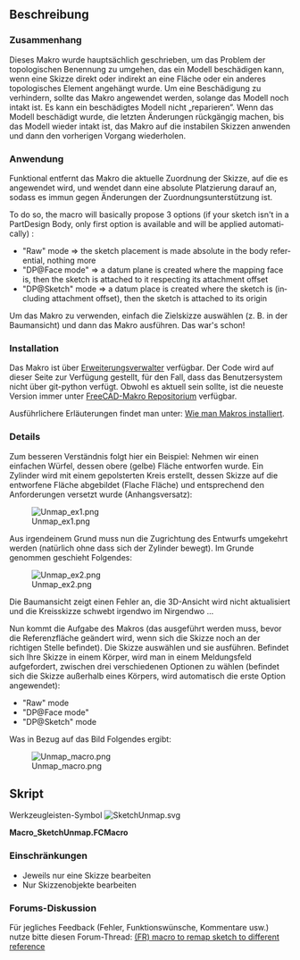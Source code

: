 <languages/>

{{Macro/de
|Name=Skizzenzuordnung aufheben
|Icon=SketchUnmap.svg
|Description=Dieses Makro setzt die Platzierung einer Skizze auf eine absolute Position zurück und erstellt schließlich eine Bezugsebene. Dieses Makro wurde hauptsächlich geschrieben, um das Problem der topologischen Benennung zu umgehen, das ein Modell beschädigen kann, wenn eine Skizze direkt oder indirekt an eine Fläche oder ein anderes topologisches Element angehängt wurde.
Um eine Beschädigung zu verhindern, sollte das Makro angewendet werden, solange das Modell noch intakt ist. Es kann ein beschädigtes Modell nicht „reparieren”. Wenn Sie Ihr Modell beschädigt haben, machen Sie die letzten Änderungen rückgängig, bis das Modell wieder intakt ist, wenden Sie das Makro auf die instabilen Skizzen an und wiederholen Sie dann den vorherigen Vorgang. 
|Author=OpenBrain
|Date=2019-06-14
|Version=0.6.2
|FCVersion=0.17 und höher
|Download=[https://wiki.freecad.org/images/3/34/SketchUnmap.svg Werkzeugleisten-Symbol]
}}

<span id="Description"></span>
==Beschreibung==

<span id="Context"></span>
===Zusammenhang===

Dieses Makro wurde hauptsächlich geschrieben, um das Problem der topologischen Benennung zu umgehen, das ein Modell beschädigen kann, wenn eine Skizze direkt oder indirekt an eine Fläche oder ein anderes topologisches Element angehängt wurde.
Um eine Beschädigung zu verhindern, sollte das Makro angewendet werden, solange das Modell noch intakt ist. Es kann ein beschädigtes Modell nicht „reparieren”. Wenn das Modell beschädigt wurde, die letzten Änderungen rückgängig machen, bis das Modell wieder intakt ist, das Makro auf die instabilen Skizzen anwenden und dann den vorherigen Vorgang wiederholen.

<span id="Usage"></span>
===Anwendung===

Funktional entfernt das Makro die aktuelle Zuordnung der Skizze, auf die es angewendet wird, und wendet dann eine absolute Platzierung darauf an, sodass es immun gegen Änderungen der Zuordnungsunterstützung ist.

<div lang="en" dir="ltr" class="mw-content-ltr">
To do so, the macro will basically propose 3 options (if your sketch isn't in a PartDesign Body, only first option is available and will be applied automatically) :
* "Raw" mode => the sketch placement is made absolute in the body referential, nothing more
* "DP@Face mode" => a datum plane is created where the mapping face is, then the sketch is attached to it respecting its attachment offset
* "DP@Sketch" mode => a datum place is created where the sketch is (including attachment offset), then the sketch is attached to its origin
</div>

Um das Makro zu verwenden, einfach die Zielskizze auswählen (z. B. in der Baumansicht) und dann das Makro ausführen. Das war's schon!

===Installation===

Das Makro ist über [[Std AddonMgr/de|Erweiterungsverwalter]] verfügbar.
Der Code wird auf dieser Seite zur Verfügung gestellt, für den Fall, dass das Benutzersystem nicht über git-python verfügt. Obwohl es aktuell sein sollte, ist die neueste Version immer unter [https://github.com/FreeCAD/FreeCAD-macros/blob/master/Sketcher/SketchUnmap.FCMacro FreeCAD-Makro Repositorium] verfügbar.

Ausführlichere Erläuterungen findet man unter: [[How to install macros/de|Wie man Makros installiert]].

===Details===

Zum besseren Verständnis folgt hier ein Beispiel:
Nehmen wir einen einfachen Würfel, dessen obere (gelbe) Fläche entworfen wurde. Ein Zylinder wird mit einem gepolsterten Kreis erstellt, dessen Skizze auf die entworfene Fläche abgebildet (Flache Fläche) und entsprechend den Anforderungen versetzt wurde (Anhangsversatz):

[[File:Unmap_ex1.png]]

Aus irgendeinem Grund muss nun die Zugrichtung des Entwurfs umgekehrt werden (natürlich ohne dass sich der Zylinder bewegt). Im Grunde genommen geschieht Folgendes:

[[File:Unmap_ex2.png]]

Die Baumansicht zeigt einen Fehler an, die 3D-Ansicht wird nicht aktualisiert und die Kreisskizze schwebt irgendwo im Nirgendwo ...

Nun kommt die Aufgabe des Makros (das ausgeführt werden muss, bevor die Referenzfläche geändert wird, wenn sich die Skizze noch an der richtigen Stelle befindet). Die Skizze auswählen und sie ausführen. Befindet sich Ihre Skizze in einem Körper, wird man in einem Meldungsfeld aufgefordert, zwischen drei verschiedenen Optionen zu wählen (befindet sich die Skizze außerhalb eines Körpers, wird automatisch die erste Option angewendet):

* "Raw" mode
* "DP@Face mode"
* "DP@Sketch" mode

Was in Bezug auf das Bild Folgendes ergibt:

[[File:Unmap_macro.png]]

<span id="Script"></span>
==Skript==

Werkzeugleisten-Symbol [[File:SketchUnmap.svg]]

'''Macro_SketchUnmap.FCMacro'''

{{MacroCode|code=
#!/usr/bin/python
#####################################
# Copyright (c) openBrain 2019
# Licensed under LGPL v2
#
# This FreeCAD macro will unmap a sketch from eg. a face and make its placement absolute in the body. It proposes 3 options (forcely the first if sketch not in a body) :
# * "Raw" mode => the sketch placement is made absolute in the body referential, nothing more
# * "DP@Face mode" => a datum plane is created where the mapping face is, then the sketch is attached to it respecting its attachment offset
# * "DP@Sketch" mode => a datum place is created where the sketch is (including attachment offset), then the sketch is attached to its origin
#
# Main use of the macro is to make design more robust to topological naming issue
#
# Version history :
# *0.6.2 : add icon (metadata)
# *0.6.1 : minor changes after PR review
# *0.6 : some typo improvement + commenting for official PR
# *0.5 : beta release
#
#####################################

__Name__ = 'SketchUnmap'
__Comment__ = 'Unmap a sketch & makes its placement absolute"'
__Author__ = 'openBrain'
__Version__ = '0.6.2'
__Date__ = '2019-06-14'
__License__ = 'LGPL v2'
__Web__ = 'https://wiki.freecad.org/Macro_SketchUnmap'
__Wiki__ = 'https://wiki.freecad.org/Macro_SketchUnmap'
__Icon__ = 'https://wiki.freecad.org/images/3/34/SketchUnmap.svg'
__Help__ = 'Select the sketch to unmap (eg. in the tree view) then run the macro'
__Status__ = 'Beta'
__Requires__ = 'FreeCAD >= 0.17'
__Communication__ = 'https://forum.freecad.org/viewtopic.php?f=22&t=36078'
#    __Files__ = ''

__dbg__ = False  #True for debugging

from PySide import QtGui

def cslM(msg): #Print message in console
    FreeCAD.Console.PrintMessage('\n')
    FreeCAD.Console.PrintMessage(msg)

def cslW(msg): #Print warning in console
    FreeCAD.Console.PrintMessage('\n')
    FreeCAD.Console.PrintWarning(msg)

def cslE(msg): #Print error in console
    FreeCAD.Console.PrintMessage('\n')
    FreeCAD.Console.PrintError(msg)

def cslD(msg): #Print debug message in console
    if __dbg__:
        FreeCAD.Console.PrintMessage('\n')
        FreeCAD.Console.PrintMessage("Debug : " + str(msg))

_0Vec_ = FreeCAD.Vector(0, 0, 0) #Shortener for null vector
_ZVec_ = FreeCAD.Vector(0, 0, 1) #Shortener for Z axis

if __dbg__:  ##Clear report view in debug mode
    FreeCADGui.getMainWindow().findChild(QtGui.QTextEdit, "Report view").clear()

cslM("Starting SketchUnmap macro")
cslD("Checking selection")

##If selection is wrong, print error message and exit
if (len(Gui.Selection.getSelection()) != 1 or str(Gui.Selection.getSelection()[0]) != '<Sketcher::SketchObject>'):
    cslE("You must select a sketch that you want to unmap (and only one) ... Exiting")
else:
    cslD("Selection OK")
    App.ActiveDocument.openTransaction("SketchUnmap") #Open transaction for undo management
    sk = Gui.Selection.getSelection()[0] #Get target sketch
    skNatPl = sk.Placement #Store placement
    skNatAO = sk.AttachmentOffset #Store attachment offset
    skInBody = False
    for obj in sk.InList: ##Check if sketch is inside a Body
        if obj.TypeId == 'PartDesign::Body':
            skInBody = True
            skBody = obj
    cslD("Sketch in a body : " + str(skInBody))
    msgb = QtGui.QMessageBox() ##Prepare the message box to choose option
    msgb.setWindowTitle("Unmap Sketch : Mode selection")
    msgb.setText("""Choose which unmapping mode you want to apply :
    Raw => the sketch placement is made absolute in the body referential, nothing more
    DP@Face => a datum plane is created where the mapping face is, then the sketch is attached to it respecting its attachment offset
    DP@Sketch => a datum place is created where the sketch is (including attachment offset), then the sketch is attached to its origin
        Click 'Cancel' to cancel operation""")
    msgb.setIcon(QtGui.QMessageBox.Question)
    rbut = msgb.addButton("Raw", QtGui.QMessageBox.AcceptRole)
    fbut = msgb.addButton("DP@Face", QtGui.QMessageBox.AcceptRole)
    sbut = msgb.addButton("DP@Sketch", QtGui.QMessageBox.AcceptRole)
    cbut = msgb.addButton("Cancel", QtGui.QMessageBox.RejectRole)
    if skInBody: #If sketch in a Body
        msgb.exec_() ##Show message box and get user choice
        msgbRep = msgb.clickedButton()
    else:
        msgbRep = rbut #Else apply raw mode automatically
    if msgbRep == rbut: #If raw mode
        sk.Support = None ##Just unmap the sketch so its placement is absolute
        sk.MapMode = 'Deactivated'
    elif msgbRep == fbut: #If DP@Face mode
        newDP = skBody.newObject('PartDesign::Plane','DP' + sk.Name) #Create a datum plane
        if sk.Label != sk.Name: ##Eventually clarify its label
            newDP.Label = 'DP' + sk.Label
        newDP.Support = None ##Plane is placed absolute
        newDP.MapMode = 'Deactivated'
        newDP.Placement = skNatPl.multiply(skNatAO.inverse()) #Plane placement is set to former face one
        sk.Support = [(newDP,'')] #Sketch is mapped to plane keeping its attachment offset
    elif  msgbRep == sbut: #If DP@Sketch mode
        newDP = skBody.newObject('PartDesign::Plane','DP' + sk.Name) #Create a datum plane
        if sk.Label != sk.Name: ##Eventually clarify its label
            newDP.Label = 'DP' + sk.Label
        newDP.Support = None ##Plane is placed absolute
        newDP.MapMode = 'Deactivated'
        newDP.Placement = skNatPl #Plane placement is set to former sketch one
        sk.Support = [(newDP,'')] ##Sketch is mapped to plane resetting its attachment offset
        sk.AttachmentOffset = App.Placement(_0Vec_, App.Rotation(_ZVec_, 0))
    App.ActiveDocument.commitTransaction() #Commit transaction for undo management
    cslM("SketchUnmap Macro ended correctly")
}}

<span id="Limitations"></span>
===Einschränkungen===

* Jeweils nur eine Skizze bearbeiten
* Nur Skizzenobjekte bearbeiten

<span id="Forum_discussion"></span>
===Forums-Diskussion===

Für jegliches Feedback (Fehler, Funktionswünsche, Kommentare usw.) nutze bitte diesen Forum-Thread: [https://forum.freecad.org/viewtopic.php?f=22&t=36078 (FR) macro to remap sketch to different reference]